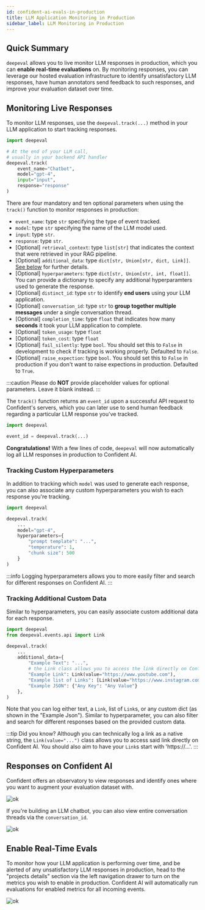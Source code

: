 ```yaml
---
id: confident-ai-evals-in-production
title: LLM Application Monitoring in Production
sidebar_label: LLM Monitoring in Production
---
```


## Quick Summary

`deepeval` allows you to live monitor LLM responses in production, which you can **enable real-time evaluations** on. By monitoring responses, you can leverage our hosted evaluation infrastructure to identify unsatisfactory LLM responses, have human annotators send feedback to such responses, and improve your evaluation dataset over time.

## Monitoring Live Responses

To monitor LLM responses, use the `deepeval.track(...)` method in your LLM application to start tracking responses.

```python
import deepeval

# At the end of your LLM call,
# usually in your backend API handler
deepeval.track(
    event_name="Chatbot",
    model="gpt-4",
    input="input",
    response="response"
)
```

There are four mandatory and ten optional parameters when using the `track()` function to monitor responses in production:

- `event_name`: type `str` specifying the type of event tracked.
- `model`: type `str` specifying the name of the LLM model used.
- `input`: type `str`.
- `response`: type `str`.
- [Optional] `retrieval_context`: type `list[str]` that indicates the context that were retrieved in your RAG pipeline.
- [Optional] `additional_data`: type `dict[str, Union[str, dict, Link]]`. [See below](confident-ai-evals-in-production#tracking-additional-custom-data) for further details.
- [Optional] `hyperparameters`: type `dict[str, Union[str, int, float]]`. You can provide a dictionary to specify any additional hyperparamters used to generate the response.
- [Optional] `distinct_id`: type `str` to identify **end users** using your LLM application.
- [Optional] `conversation_id`: type `str` to **group together multiple messages** under a single conversation thread.
- [Optional] `completion_time`: type `float` that indicates how many **seconds** it took your LLM application to complete.
- [Optional] `token_usage`: type `float`
- [Optional] `token_cost`: type `float`
- [Optional] `fail_silently`: type `bool`. You should set this to `False` in development to check if tracking is working properly. Defaulted to `False`.
- [Optional] `raise_expection`: type `bool`. You should set this to `False` in production if you don't want to raise expections in production. Defaulted to `True`.

:::caution
Please do **NOT** provide placeholder values for optional parameters. Leave it blank instead.
:::

The `track()` function returns an `event_id` upon a successful API request to Confident's servers, which you can later use to send human feedback regarding a particular LLM response you've tracked.

```python
import deepeval

event_id = deepeval.track(...)
```

**Congratulations!** With a few lines of code, `deepeval` will now automatically log all LLM responses in production to Confident AI.

### Tracking Custom Hyperparameters

In addition to tracking which `model` was used to generate each response, you can also associate any custom hyperparameters you wish to each response you're tracking.

```python
import deepeval

deepeval.track(
    ...
    model="gpt-4",
    hyperparameters={
        "prompt template": "...",
        "temperature": 1,
        "chunk size": 500
    }
)
```

:::info
Logging hyperparameters allows you to more easily filter and search for different responses on Confident AI.
:::

### Tracking Additional Custom Data

Similar to hyperparameters, you can easily associate custom additional data for each response.

```python
import deepeval
from deepeval.events.api import Link

deepeval.track(
    ...
    additional_data={
        "Example Text": "...",
        # the Link class allows you to access the link directly on Confident AI
        "Example Link": Link(value="https://www.youtube.com"),
        "Example list of Links": [Link(value="https://www.instagram.com")],
        "Example JSON": {"Any Key": "Any Value"}
    },
)
```

Note that you can log either text, a `Link`, list of `Link`s, or any custom dict (as shown in the "Example Json"). Similar to hyperparameter, you can also filter and search for different responses based on the provided custom data.

:::tip Did you know?
Although you can technically log a link as a native string, the `Link(value="...")` class allows you to access said link directly on Confident AI. You should also aim to have your `Link`s start with 'https://...'.
:::

## Responses on Confident AI

Confident offers an observatory to view responses and identify ones where you want to augment your evaluation dataset with.

![ok](https://d2lsxfc3p6r9rv.cloudfront.net/observatory.png)

If you're building an LLM chatbot, you can also view entire conversation threads via the `conversation_id`.

![ok](https://d2lsxfc3p6r9rv.cloudfront.net/conversation.png)

## Enable Real-Time Evals

To monitor how your LLM application is performing over time, and be alerted of any unsatisfactory LLM responses in production, head to the "projects details" section via the left navigation drawer to turn on the metrics you wish to enable in production. Confident AI will automatically run evaluations for enabled metrics for all incoming events.

![ok](https://d2lsxfc3p6r9rv.cloudfront.net/metrics-settings.png)

